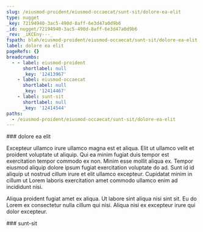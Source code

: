 ```yaml
---
slug: /eiusmod-proident/eiusmod-occaecat/sunt-sit/dolore-ea-elit
type: nugget
_key: 72194940-3ac5-490d-8aff-6e3d47a0d9b6
_id: nugget/72194940-3ac5-490d-8aff-6e3d47a0d9b6
_rev: _iKCEny---_
fspath: blah/eiusmod-proident/eiusmod-occaecat/sunt-sit/dolore-ea-elit.md
label: dolore ea elit
pageRefs: {}
breadcrumbs:
  - - label: eiusmod-proident
      shortlabel: null
      _key: '12413967'
    - label: eiusmod-occaecat
      shortlabel: null
      _key: '12414467'
    - label: sunt-sit
      shortlabel: null
      _key: '12414544'
paths:
  - /eiusmod-proident/eiusmod-occaecat/sunt-sit/dolore-ea-elit
---
```


<NuggetArea>
<Nugget slug="/eiusmod-proident/eiusmod-occaecat/sunt-sit/dolore-ea-elit" type="nugget" _key="72194940-3ac5-490d-8aff-6e3d47a0d9b6" _id="nugget/72194940-3ac5-490d-8aff-6e3d47a0d9b6" _rev="_iKCEny---_" fspath="blah/eiusmod-proident/eiusmod-occaecat/sunt-sit/dolore-ea-elit.md" label="dolore ea elit" paths="/eiusmod-proident/eiusmod-occaecat/sunt-sit/dolore-ea-elit">
<NuggetBody>
### dolore ea elit

Excepteur ullamco irure ullamco magna est et aliqua. Elit ut ullamco velit et proident voluptate ut aliquip. Qui ea minim fugiat duis tempor est exercitation tempor commodo ex non. Minim esse mollit aliqua ex. Tempor eiusmod aliquip dolore ipsum fugiat exercitation voluptate do ad. Sunt id id aliquip ut nostrud cillum irure et elit ullamco excepteur. Cupidatat minim in cillum ut Lorem laboris exercitation amet commodo ullamco enim ad incididunt nisi.

Aliqua proident fugiat amet ex aliqua. Ut labore sint aliqua nisi sint sit. Eu do Lorem ex consectetur nulla cillum qui nisi. Aliqua nisi ex excepteur irure qui dolor excepteur.

</NuggetBody>
<Breadcrumbs>
<Crumbs>
<Crumb _key="12413967" label="eiusmod-proident" /><Crumb _key="12414467" label="eiusmod-occaecat" /><Crumb _key="12414544" label="sunt-sit" />
</Crumbs>
</Breadcrumbs>
</Nugget>

<NuggetsInbound>
</NuggetsInbound>
<NuggetsOutbound>
</NuggetsOutbound>
</NuggetArea>
<PassagesInbound>
<Passage direction="inbound" type="passage" _key="12414544" _id="passage/12414544" _rev="_iKCEny----" label="sunt-sit" passage="sunt-sit" fspath="blah/eiusmod-proident/eiusmod-occaecat/sunt-sit" paths="/eiusmod-proident/eiusmod-occaecat/sunt-sit" slug="/eiusmod-proident/eiusmod-occaecat/sunt-sit">
<NuggetBody>
### sunt-sit

</NuggetBody>
<Breadcrumbs>
<Crumbs>
<Crumb _key="12413967" label="eiusmod-proident" /><Crumb _key="12414467" label="eiusmod-occaecat" />
</Crumbs>
</Breadcrumbs>
</Passage>

</PassagesInbound>
<PassagesOutbound>
</PassagesOutbound>